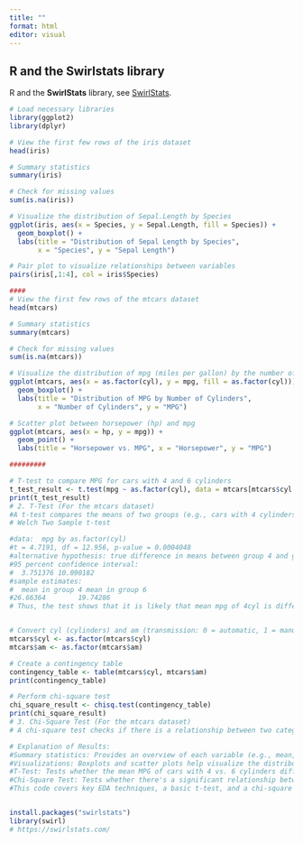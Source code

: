 ```yaml
---
title: ""
format: html
editor: visual
---
```


## R and the Swirlstats library

R and the **SwirlStats** library, see [SwirlStats](https://swirlstats.com/ "SwirlStats"){.uri}.

```r
# Load necessary libraries
library(ggplot2)
library(dplyr)

# View the first few rows of the iris dataset
head(iris)

# Summary statistics
summary(iris)

# Check for missing values
sum(is.na(iris))

# Visualize the distribution of Sepal.Length by Species
ggplot(iris, aes(x = Species, y = Sepal.Length, fill = Species)) +
  geom_boxplot() +
  labs(title = "Distribution of Sepal Length by Species",
       x = "Species", y = "Sepal Length")

# Pair plot to visualize relationships between variables
pairs(iris[,1:4], col = iris$Species)

####
# View the first few rows of the mtcars dataset
head(mtcars)

# Summary statistics
summary(mtcars)

# Check for missing values
sum(is.na(mtcars))

# Visualize the distribution of mpg (miles per gallon) by the number of cylinders
ggplot(mtcars, aes(x = as.factor(cyl), y = mpg, fill = as.factor(cyl))) +
  geom_boxplot() +
  labs(title = "Distribution of MPG by Number of Cylinders",
       x = "Number of Cylinders", y = "MPG")

# Scatter plot between horsepower (hp) and mpg
ggplot(mtcars, aes(x = hp, y = mpg)) +
  geom_point() +
  labs(title = "Horsepower vs. MPG", x = "Horsepower", y = "MPG")

#########

# T-test to compare MPG for cars with 4 and 6 cylinders
t_test_result <- t.test(mpg ~ as.factor(cyl), data = mtcars[mtcars$cyl %in% c(4, 6), ])
print(t_test_result)
# 2. T-Test (For the mtcars dataset)
#A t-test compares the means of two groups (e.g., cars with 4 cylinders vs. cars with 6 cylinders). The null hypothesis is that the means are equal.
# Welch Two Sample t-test

#data:  mpg by as.factor(cyl)
#t = 4.7191, df = 12.956, p-value = 0.0004048
#alternative hypothesis: true difference in means between group 4 and group 6 is not equal to 0
#95 percent confidence interval:
#  3.751376 10.090182
#sample estimates:
#  mean in group 4 mean in group 6 
#26.66364        19.74286 
# Thus, the test shows that it is likely that mean mpg of 4cyl is different than the mean mpg of 6 cyl


# Convert cyl (cylinders) and am (transmission: 0 = automatic, 1 = manual) to factors
mtcars$cyl <- as.factor(mtcars$cyl)
mtcars$am <- as.factor(mtcars$am)

# Create a contingency table
contingency_table <- table(mtcars$cyl, mtcars$am)
print(contingency_table)

# Perform chi-square test
chi_square_result <- chisq.test(contingency_table)
print(chi_square_result)
# 3. Chi-Square Test (For the mtcars dataset)
# A chi-square test checks if there is a relationship between two categorical variables (e.g., number of cylinders and transmission type).

# Explanation of Results:
#Summary statistics: Provides an overview of each variable (e.g., mean, median, min, max).
#Visualizations: Boxplots and scatter plots help visualize the distribution and relationships between variables.
#T-Test: Tests whether the mean MPG of cars with 4 vs. 6 cylinders differs significantly.
#Chi-Square Test: Tests whether there's a significant relationship between the number of cylinders and transmission type.
#This code covers key EDA techniques, a basic t-test, and a chi-square test, making it ideal for an introductory R workshop.


install.packages("swirlstats")
library(swirl)
# https://swirlstats.com/
```
